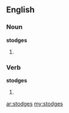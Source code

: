 ==English==

===Noun===
'''stodges'''

# {{plural of|[[stodge]]}}

===Verb===
'''stodges'''

# {{third-person singular of|[[stodge]]}}

[[ar:stodges]]
[[my:stodges]]
